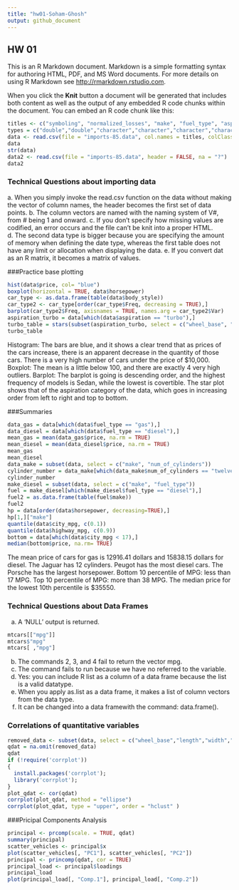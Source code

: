 ```yaml
---
title: "hw01-Soham-Ghosh"
output: github_document
---
```



## HW 01

This is an R Markdown document. Markdown is a simple formatting syntax for authoring HTML, PDF, and MS Word documents. For more details on using R Markdown see <http://rmarkdown.rstudio.com>.

When you click the **Knit** button a document will be generated that includes both content as well as the output of any embedded R code chunks within the document. You can embed an R code chunk like this:

```r
titles <- c("symboling", "normalized_losses", "make", "fuel_type", "aspiration", "num_of_doors", "body_style", "drive_wheels","engine_location","wheel_base","length","width","height","curb_weight","enginge_type", "num_of_cylinders","engine_size","fuel_system", "bore", "stroke","compression_ratio","horsepower","peak_rpm","city_mpg","highway_mpg","price")
types = c("double","double","character","character","character","character","character","character","character", "double","double","double","double","integer","character","character","integer","character","double","double","double","integer","integer","integer","integer","integer")
data <- read.csv(file = "imports-85.data", col.names = titles, colClasses = types, header = FALSE, na = "?")
data
str(data)
data2 <- read.csv(file = "imports-85.data", header = FALSE, na = "?")
data2
```

### Technical Questions about importing data
<enter>
a. When you simply invoke the read.csv function on the data without making the vector of column names, the header becomes the first set of data points.
<enter>
b. The column vectors are named with the naming system of V#, from # being 1 and onward.
<enter>
c. If you don't specify how missing values are codified, an error occurs and the file can't be knit into a proper HTML.
<enter>
d. The second data type is bigger because you are specifying the amount of memory when defining the date type, whereas the first table does not have any limit or allocation when displaying the data.
<enter>
e. If you convert dat as an R matrix, it becomes a matrix of values.

###Practice base plotting
```r
hist(data$price, col= "blue")
boxplot(horizontal = TRUE, data$horsepower)
car_type <- as.data.frame(table(data$body_style))
car_type2 <- car_type[order(car_type$Freq, decreasing = TRUE),]
barplot(car_type2$Freq, axisnames = TRUE, names.arg = car_type2$Var)
aspiration_turbo = data[which(data$aspiration == "turbo"),]
turbo_table = stars(subset(aspiration_turbo, select = c("wheel_base", "length", "width", "height", "price")))
turbo_table
```
Histogram: The bars are blue, and it shows a clear trend that as prices of the cars increase, there is an apparent decrease in the quantity of those cars. There is a very high number of cars under the price of $10,000.
<enter>
Boxplot: The mean is a little below 100, and there are exactly 4 very high outliers.
<enter>
Barplot: The barplot is going is descending order, and the highest frequency of models is Sedan, while the lowest is covertible.
<enter>
The star plot shows that of the aspiration category of the data, which goes in increasing order from left to right and top to bottom. 

###Summaries
```r
data_gas = data[which(data$fuel_type == "gas"),]
data_diesel = data[which(data$fuel_type == "diesel"),]
mean_gas = mean(data_gas$price, na.rm = TRUE)
mean_diesel = mean(data_diesel$price, na.rm = TRUE)
mean_gas
mean_diesel
data_make = subset(data, select = c("make", "num_of_cylinders"))
cylinder_number = data_make[which(data_make$num_of_cylinders == "twelve"),]
cylinder_number
make_diesel = subset(data, select = c("make", "fuel_type"))
fuel = make_diesel[which(make_diesel$fuel_type == "diesel"),]
fuel2 = as.data.frame(table(fuel$make))
fuel2
hp = data[order(data$horsepower, decreasing=TRUE),]
hp[1,]["make"]
quantile(data$city_mpg, c(0.1))
quantile(data$highway_mpg, c(0.9))
bottom = data[which(data$city_mpg < 17),]
median(bottom$price, na.rm= TRUE)
```

The mean price of cars for gas is 12916.41 dollars and 15838.15 dollars for diesel.
<enter> 
The Jaguar has 12 cylinders.
<enter> 
Peugot has the most diesel cars.
<enter> 
The Porsche has the largest horsepower.
<enter> 
Bottom 10 percentile of MPG: less than 17 MPG.
<enter> 
Top 10 percentile of MPG: more than 38 MPG.
<enter> 
The median price for the lowest 10th percentile is $35550.

### Technical Questions about Data Frames
a. A 'NULL' output is returned.
```r
mtcars[["mpg"]]
mtcars$"mpg"
mtcars[ ,"mpg"]
```
b. The commands 2, 3, and 4 fail to return the vector mpg. 
c. The command fails to run because we have no referred to the variable.
d. Yes: you can include R list as a column of a data frame because the list is a valid datatype.
e. When you apply as.list as a data frame, it makes a list of column vectors from the data type.
f. It can be changed into a data framewith the command: data.frame().

### Correlations of quantitative variables
```r
removed_data <- subset(data, select = c("wheel_base","length","width","height","curb_weight","engine_size", "bore", "stroke","compression_ratio","horsepower","peak_rpm","city_mpg","highway_mpg","price"))
qdat = na.omit(removed_data)
qdat
if (!require('corrplot')) 
{
  install.packages('corrplot');
  library('corrplot');
}
plot_qdat <- cor(qdat)
corrplot(plot_qdat, method = "ellipse")
corrplot(plot_qdat, type = "upper", order = "hclust" )
```

###Pricipal Components Analysis
```r
principal <- prcomp(scale. = TRUE, qdat)
summary(principal)
scatter_vehicles <- principal$x
plot(scatter_vehicles[, "PC1"], scatter_vehicles[, "PC2"])
principal <- princomp(qdat, cor = TRUE)
principal_load <- principal$loadings
principal_load
plot(principal_load[, "Comp.1"], principal_load[, "Comp.2"])
```
